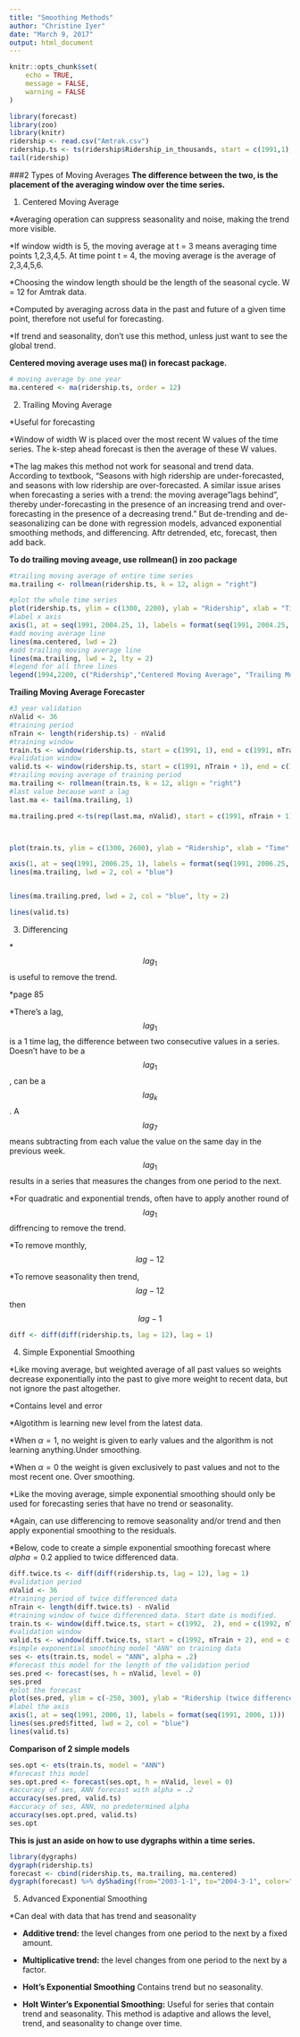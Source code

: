 ```yaml
---
title: "Smoothing Methods"
author: "Christine Iyer"
date: "March 9, 2017"
output: html_document
---
```


```r
knitr::opts_chunk$set(
	echo = TRUE,
	message = FALSE,
	warning = FALSE
)
```

```r
library(forecast)
library(zoo)
library(knitr)
ridership <- read.csv("Amtrak.csv")
ridership.ts <- ts(ridership$Ridership_in_thousands, start = c(1991,1), end = c(2004, 3), frequency = 12)
tail(ridership)
```

###2 Types of Moving Averages
**The difference between the two, is the placement of the averaging window over the time series.** 

1. Centered Moving Average

*Averaging operation can suppress seasonality and noise, making the trend more visible.

*If window width is 5, the moving average at t = 3 means averaging time points 1,2,3,4,5. At time point t = 4, the moving average is the average of 2,3,4,5,6. 

*Choosing the window length should be the length of the seasonal cycle. W = 12 for Amtrak data.

*Computed by averaging across data in the past and future of a given time point, therefore not useful for forecasting. 

*If trend and seasonality, don't use this method, unless just want to see the global trend. 

**Centered moving average uses ma() in forecast package.**

```r
# moving average by one year
ma.centered <- ma(ridership.ts, order = 12) 
```


2. Trailing Moving Average

*Useful for forecasting

*Window of width W is placed over the most recent W values of the time series. The k-step ahead forecast is then the average of these W values. 

*The lag makes this method not work for seasonal and trend data. According to textbook, "Seasons with high ridership are under-forecasted, and seasons with low ridership are over-forecasted. A similar issue arises when forecasting a series with a trend: the moving average "lags behind", thereby under-forecasting in the presence of an increasing trend and over-forecasting in the presence of a decreasing trend." But de-trending and de-seasonalizing can be done with regression models, advanced exponential smoothing methods, and differencing. Aftr detrended, etc, forecast, then add back. 

**To do trailing moving aveage, use rollmean() in zoo package**

```r
#trailing moving average of entire time series
ma.trailing <- rollmean(ridership.ts, k = 12, align = "right")

```

```r
#plot the whole time series
plot(ridership.ts, ylim = c(1300, 2200), ylab = "Ridership", xlab = "Time", bty = "l", xaxt = "n", xlim = c(1991,2004.25), main ="")
#label x axis
axis(1, at = seq(1991, 2004.25, 1), labels = format(seq(1991, 2004.25, 1))) 
#add moving average line
lines(ma.centered, lwd = 2) 
#add trailing moving average line
lines(ma.trailing, lwd = 2, lty = 2) 
#legend for all three lines
legend(1994,2200, c("Ridership","Centered Moving Average", "Trailing Moving Average"), lty=c(1,1,2), lwd=c(1,2,2), bty = "n")

```

**Trailing Moving Average Forecaster**

```r
#3 year validation
nValid <- 36
#training period
nTrain <- length(ridership.ts) - nValid
#training window
train.ts <- window(ridership.ts, start = c(1991, 1), end = c(1991, nTrain))
#validation window
valid.ts <- window(ridership.ts, start = c(1991, nTrain + 1), end = c(1991, nTrain + nValid))
#trailing moving average of training period
ma.trailing <- rollmean(train.ts, k = 12, align = "right")
#last value because want a lag 
last.ma <- tail(ma.trailing, 1)

ma.trailing.pred <-ts(rep(last.ma, nValid), start = c(1991, nTrain + 1), end = c(1991, nTrain + nValid), freq = 12)



plot(train.ts, ylim = c(1300, 2600), ylab = "Ridership", xlab = "Time", bty = "l", xaxt = "n", xlim = c(1991, 2006.25), main = "")

axis(1, at = seq(1991, 2006.25, 1), labels = format(seq(1991, 2006.25, 1)))
lines(ma.trailing, lwd = 2, col = "blue")


lines(ma.trailing.pred, lwd = 2, col = "blue", lty = 2)

lines(valid.ts)
```

3. Differencing

*$$lag_1$$ is useful to remove the trend. 

*page 85

*There's a lag, $$lag_1$$ is a 1 time lag, the difference between two consecutive values in a series. Doesn't have to be a  $$lag_1$$, can be a $$lag_k$$. A $$lag_7$$ means subtracting from each value
the value on the same day in the previous week. $$lag_1$$ results in a series that measures the changes from one period to the next. 

*For quadratic and exponential trends, often have to apply another round of $$lag_1$$ diffrencing to remove the trend. 

*To remove monthly, $$lag-12$$

*To remove seasonality then trend, $$lag-12$$ then $$lag-1$$



```r
diff <- diff(diff(ridership.ts, lag = 12), lag = 1)
```


4. Simple Exponential Smoothing


*Like moving average, but weighted average of all past values so weights decrease exponentially into the past to give more weight to recent data, but not ignore the past altogether. 

*Contains level and error

*Algotithm is learning new level from the latest data. 

*When $\alpha = 1$, no weight is given to early values and the algorithm is not learning anything.Under smoothing.  

*When $\alpha = 0$ the weight is given exclusively to past values and not to the most recent one. Over smoothing. 

*Like the moving average, simple exponential smoothing should only be used for forecasting series that have no trend or seasonality.

*Again, can use differencing to remove seasonality and/or trend and then apply exponential smoothing to the residuals. 

*Below, code to create a simple exponential smoothing forecast where $alpha = 0.2$ applied to twice differenced data. 

```r
diff.twice.ts <- diff(diff(ridership.ts, lag = 12), lag = 1)
#validation period
nValid <- 36
#training period of twice differenced data
nTrain <- length(diff.twice.ts) - nValid
#training window of twice differenced data. Start date is modified. 
train.ts <- window(diff.twice.ts, start = c(1992,  2), end = c(1992, nTrain + 1))
#validation window
valid.ts <- window(diff.twice.ts, start = c(1992, nTrain + 2), end = c(1992, nTrain + 1 + nValid))
#simple exponential smoothing model "ANN" on training data
ses <- ets(train.ts, model = "ANN", alpha = .2)
#forecast this model for the length of the validation period
ses.pred <- forecast(ses, h = nValid, level = 0)
ses.pred
#plot the forecast
plot(ses.pred, ylim = c(-250, 300), ylab = "Ridership (twice differenced)", xlab = "Time", bty = "l", xaxt = "n", xlim = c(1991, 2006.25), main = "", flty = 2)
#label the axis
axis(1, at = seq(1991, 2006, 1), labels = format(seq(1991, 2006, 1)))
lines(ses.pred$fitted, lwd = 2, col = "blue")
lines(valid.ts)
```

**Comparison of 2 simple models**

```r
ses.opt <- ets(train.ts, model = "ANN")
#forecast this model
ses.opt.pred <- forecast(ses.opt, h = nValid, level = 0)
#accuracy of ses, ANN forecast with alpha = .2
accuracy(ses.pred, valid.ts)
#accuracy of ses, ANN, no predetermined alpha
accuracy(ses.opt.pred, valid.ts)
ses.opt
```
**This is just an aside on how to use dygraphs within a time series.**
```r
library(dygraphs)
dygraph(ridership.ts)
forecast <- cbind(ridership.ts, ma.trailing, ma.centered)
dygraph(forecast) %>% dyShading(from="2003-1-1", to="2004-3-1", color="#CCEBD6") %>% dyRangeSelector()

```


5. Advanced Exponential Smoothing

*Can deal with data that has trend and seasonality

* **Additive trend:** the level changes from one period to the next by a fixed amount. 

* **Multiplicative trend:** the level changes from one period to the next by a factor. 

* **Holt's Exponential Smoothing** Contains trend but no seasonality. 

* **Holt Winter's Exponential Smoothing:** Useful for series that contain trend and seasonality. This method is adaptive and allows the level, trend, and seasonality to change over time.  



